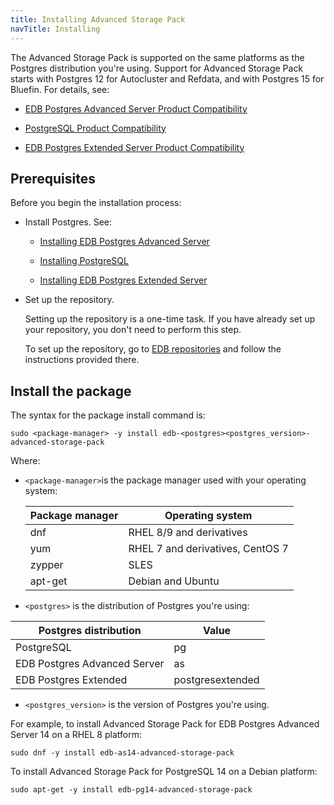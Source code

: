 ```yaml
---
title: Installing Advanced Storage Pack
navTitle: Installing
---
```


The Advanced Storage Pack is supported on the same platforms as the Postgres distribution you're using. Support for Advanced Storage Pack starts with Postgres 12 for Autocluster and Refdata, and with Postgres 15 for Bluefin. For details, see:

- [EDB Postgres Advanced Server Product Compatibility](https://www.enterprisedb.com/platform-compatibility#epas)

- [PostgreSQL Product Compatibility](https://www.enterprisedb.com/resources/platform-compatibility#pg)

- [EDB Postgres Extended Server Product Compatibility](https://www.enterprisedb.com/resources/platform-compatibility#epas_extended)

## Prerequisites

Before you begin the installation process:

- Install Postgres. See:
  - [Installing EDB Postgres Advanced Server](/epas/latest/installing/)

  - [Installing PostgreSQL](https://www.postgresql.org/download/) 

  - [Installing EDB Postgres Extended Server](/pge/latest/installing/)

- Set up the repository.

  Setting up the repository is a one-time task. If you have already set up your repository, you don't need to perform this step.

  To set up the repository, go to [EDB repositories](https://www.enterprisedb.com/repos-downloads) and follow the instructions provided there.


## Install the package

The syntax for the package install command is:

```shell
sudo <package-manager> -y install edb-<postgres><postgres_version>-advanced-storage-pack
```

Where: 

- `<package-manager>`is the package manager used with your operating system:

  | Package manager |             Operating system     |
  | --------------- | -------------------------------- |
  | dnf             | RHEL 8/9 and derivatives         |
  | yum             | RHEL 7 and derivatives, CentOS 7 |
  | zypper          | SLES                             |
  | apt-get         | Debian and Ubuntu                |

- `<postgres>` is the distribution of Postgres you're using:

 |    Postgres distribution     |   Value    |
 | ---------------------------- | ---------- |
 | PostgreSQL                   | pg         |
 | EDB Postgres Advanced Server | as         |
 | EDB Postgres Extended        | postgresextended |

- `<postgres_version>` is the version of Postgres you're using.

For example, to install Advanced Storage Pack for EDB Postgres Advanced Server 14 on a RHEL 8 platform:

```shell
sudo dnf -y install edb-as14-advanced-storage-pack
```

To install Advanced Storage Pack for PostgreSQL 14 on a Debian platform:

```shell
sudo apt-get -y install edb-pg14-advanced-storage-pack
```
